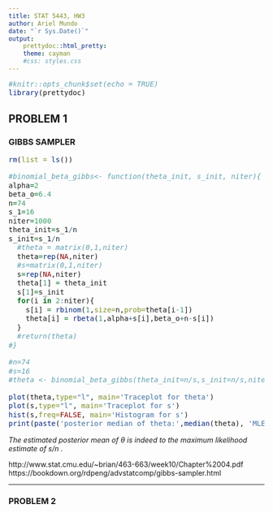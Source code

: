 ```yaml
---
title: STAT 5443, HW3
author: Ariel Mundo
date: "`r Sys.Date()`"
output:
    prettydoc::html_pretty:
    theme: cayman
    #css: styles.css
---
```

<style type="text/css">

p {
   font-size: 14px;
}
code.r{
  font-size: 14px;
}
pre {
  font-size: 14px
}
</style>



```r
#knitr::opts_chunk$set(echo = TRUE)
library(prettydoc)
```

## PROBLEM 1
### GIBBS SAMPLER       
```r
rm(list = ls())

#binomial_beta_gibbs<- function(theta_init, s_init, niter){
alpha=2
beta_o=6.4
n=74
s_1=16
niter=1000
theta_init=s_1/n
s_init=s_1/n
  #theta = matrix(0,1,niter)
  theta=rep(NA,niter)
  #s=matrix(0,1,niter)
  s=rep(NA,niter)
  theta[1] = theta_init
  s[1]=s_init
  for(i in 2:niter){
    s[i] = rbinom(1,size=n,prob=theta[i-1])
    theta[i] = rbeta(1,alpha+s[i],beta_o+n-s[i])
  }
  #return(theta)
#}

#n=74
#s=16
#theta <- binomial_beta_gibbs(theta_init=n/s,s_init=n/s,niter=1000)

plot(theta,type="l", main='Traceplot for theta')
plot(s,type="l", main='Traceplot for s')
hist(s,freq=FALSE, main='Histogram for s')
print(paste('posterior median of theta:',median(theta), 'MLE estimate',s_1/n))
```
<div class = "blue">
 *The estimated posterior mean of* $\theta$ *is indeed to the maximum likelihood estimate of s/n .*
</div>
http://www.stat.cmu.edu/~brian/463-663/week10/Chapter%2004.pdf
https://bookdown.org/rdpeng/advstatcomp/gibbs-sampler.html


***

### PROBLEM 2



